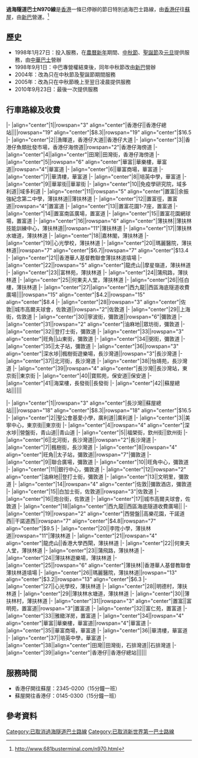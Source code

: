 {{Infobox Bus Route
| image=
| number=過海隧道巴士N970線
| operator=[[新巴|新巴]]
| garage=
| length=20.7 公里
| time=65分鐘
| start=[[香港仔|香港仔]]
| via=[[西區海底隧道|西區海底隧道]]
| end=[[蘇屋|蘇屋]]
| level=[[中秋節|中秋節]]晚上：2345-0200
| level1=中秋節晚上：0145-0300
| frequency=15分鐘一班
| Other_route=[[過海隧道巴士970線|970]]
| vehicle=VA、DA
| Fare=HK$16.50
| Section_Fare1=見下
| Section_Fare2=見下
| bgcolor=orange
| fontcolor=green
| compete=
}}

'''過海隧道巴士N970線'''是[[香港|香港]]一條已停辦的節日特別過海巴士路線，由[[香港仔|香港仔]]往[[蘇屋|蘇屋]]，由[[新巴|新巴]]營運。<ref>http://www.681busterminal.com/n970.html</ref>

==歷史==
*1998年1月27日：投入服務，在[[農曆新年|農曆新年]]期間、[[中秋節|中秋節]]、[[聖誕節|聖誕節]]及[[元旦|元旦]]提供服務，由[[中華巴士|中華巴士]]營辦
*1998年9月1日：中巴專營權結束後，同年中秋節改由[[新巴|新巴]]營辦
*2004年：改為只在中秋節及聖誕節期間服務
*2005年：改為只在中秋節晚上至翌日凌晨提供服務
*2010年9月23日：最後一次提供服務

==行車路線及收費==
{{HkbuswalklistH
| type = 1
| bgcolor = #CCCCCC
| fontcolor = black
| routedata = 過海隧道巴士N970線　[[香港仔巴士總站|香港仔]]→[[蘇屋巴士總站|蘇屋]]
| routecolor = black
}}
|-
|align="center"|1||rowspan="3" align="center"|香港仔||香港仔總站||||rowspan="19" align="center"|$8.3||rowspan="19" align="center"|$16.5
|-
|align="center"|2||漁暉道，香港仔大道||香港仔大道
|-
|align="center"|3||香港仔魚類批發市場，香港仔海傍道||rowspan="2"|香港仔海傍道
|-
|align="center"|4||align="center"|田灣||田灣街，香港仔海傍道
|-
|align="center"|5||rowspan="6" align="center"|華富||華樂樓，華富道||rowspan="4"|華富道
|-
|align="center"|6||華富商場，華富道
|-
|align="center"|7||華清樓，華富道
|-
|align="center"|8||培英中學，華富道
|-
|align="center"|9||華翠街||華翠街
|-
|align="center"|10||免疫學研究院，域多利道||域多利道
|-
|align="center"|11||rowspan="5" align="center"|置富||余振強紀念第二中學，薄扶林道||薄扶林道
|-
|align="center"|12||置富徑，置富道||rowspan="4"|置富道
|-
|align="center"|13||置富花園1-7座，置富道
|-
|align="center"|14||置富南區廣場，置富道
|-
|align="center"|15||置富花園網球場，置富道
|-
|align="center"|16||rowspan="6" align="center"|薄扶林||薄扶林技能訓練中心，薄扶林道||rowspan="11"|薄扶林道
|-
|align="center"|17||薄扶林水塘道，薄扶林道
|-
|align="center"|18||嘉林閣，薄扶林道
|-
|align="center"|19||心光學校，薄扶林道
|-
|align="center"|20||瑪麗醫院，薄扶林道||rowspan="7" align="center"|$6.7||rowspan="7" align="center"|$13.4
|-
|align="center"|21||香港華人基督教聯會薄扶林道墳場
|-
|align="center"|22||rowspan="5" align="center"|龍虎山||摩星嶺道，薄扶林道
|-
|align="center"|23||富林苑，薄扶林道
|-
|align="center"|24||蒲飛路，薄扶林道
|-
|align="center"|25||何東夫人堂，薄扶林道
|-
|align="center"|26||任白樓，薄扶林道
{{Routemapbreak|colspan=7|[[山道天橋|山道天橋]]；{{SR|3}} [[西區海底隧道|西區海底隧道]]}}
|-
|align="center"|27||align="center"|西九龍||西區海底隧道收費廣場||||rowspan="15" align="center"|$4.2||rowspan="15" align="center"|$8.4
|-
|align="center"|28||rowspan="3" align="center"|佐敦||城市高爾夫球會，佐敦道||rowspan="2"|佐敦道
|-
|align="center"|29||上海街，佐敦道
|-
|align="center"|30||寧波街，彌敦道||rowspan="6"|彌敦道
|-
|align="center"|31||rowspan="2" align="center"|油麻地||眾坊街，彌敦道
|-
|align="center"|32||登打士街，彌敦道
|-
|align="center"|33||rowspan="3" align="center"|旺角||山東街，彌敦道
|-
|align="center"|34||弼街，彌敦道
|-
|align="center"|35||太子站，彌敦道
|-
|align="center"|36||rowspan="3" align="center"|深水埗||楓樹街遊樂場，長沙灣道||rowspan="3"|長沙灣道
|-
|align="center"|37||北河街，長沙灣道
|-
|align="center"|38||怡靖苑，長沙灣道
|-
|align="center"|39||rowspan="4" align="center"|長沙灣||長沙灣站，東京街||東京街
|-
|align="center"|40||寶熙苑，保安道||保安道
|-
|align="center"|41||海棠樓，長發街||長發街
|-
|align="center"|42||蘇屋總站||||||
{{HkbuswalklistF}}

{{HkbuswalklistH
| type = 1
| bgcolor = #CCCCCC
| fontcolor = black
| routedata = 過海隧道巴士N970線　[[蘇屋巴士總站|蘇屋]]→[[香港仔巴士總站|香港仔]]
| routecolor = black
}}
|-
|align="center"|1||rowspan="3" align="center"|長沙灣||蘇屋總站||||rowspan="18" align="center"|$8.3||rowspan="18" align="center"|$16.5
|-
|align="center"|2||聖公會基愛小學，廣利道||廣利道
|-
|align="center"|3||美寧中心，東京街||東京街
|-
|align="center"|4||rowspan="4" align="center"|深水埗||營盤街，青山道||青山道
|-
|align="center"|5||福榮街，欽州街||欽州街
|-
|align="center"|6||北河街，長沙灣道||rowspan="2"|長沙灣道
|-
|align="center"|7||楓樹街，長沙灣道
|-
|align="center"|8||rowspan="4" align="center"|旺角||太子站，彌敦道||rowspan="7"|彌敦道
|-
|align="center"|9||聯合廣場，彌敦道
|-
|align="center"|10||旺角中心，彌敦道
|-
|align="center"|11||銀行中心，彌敦道
|-
|align="center"|12||rowspan="2" align="center"|油麻地||登打士街，彌敦道
|-
|align="center"|13||文明里，彌敦道
|-
|align="center"|14||rowspan="4" align="center"|佐敦||彌敦酒店，彌敦道
|-
|align="center"|15||白加士街，佐敦道||rowspan="3"|佐敦道
|-
|align="center"|16||炮台街，佐敦道
|-
|align="center"|17||城市高爾夫球會，佐敦道
|-
|align="center"|18||align="center"|西九龍||西區海底隧道收費廣場||
{{Routemapbreak|colspan=7|{{SR|3}} [[西區海底隧道|西區海底隧道]]}} 
|-
|align="center"|19||rowspan="2" align="center"|西營盤||高樂花園，干諾道西||干諾道西||rowspan="7" align="center"|$4.8||rowspan="7" align="center"|$9.5
|-
|align="center"|20||李陞小學，薄扶林道||rowspan="11"|薄扶林道
|-
|align="center"|21||rowspan="4" align="center"|龍虎山||香港大學西閘，薄扶林道
|-
|align="center"|22||何東夫人堂，薄扶林道
|-
|align="center"|23||蒲飛路，薄扶林道
|-
|align="center"|24||薄扶林遊樂場，薄扶林道
|-
|align="center"|25||rowspan="6" align="center"|薄扶林||香港華人基督教聯會薄扶林道墳場
|-
|align="center"|26||瑪麗醫院，薄扶林道||rowspan="13" align="center"|$3.2||rowspan="13" align="center"|$6.3
|-
|align="center"|27||心光學校，薄扶林道
|-
|align="center"|28||明德村，薄扶林道
|-
|align="center"|29||薄扶林水塘道，薄扶林道
|-
|align="center"|30||薄扶林村，薄扶林道
|-
|align="center"|31||rowspan="3" align="center"|置富||富明苑，置富道||rowspan="3"|置富道
|-
|align="center"|32||富仁苑，置富道
|-
|align="center"|33||雅緻洋房，置富道
|-
|align="center"|34||rowspan="4" align="center"|華富||華樂樓，華富道||rowspan="4"|華富道
|-
|align="center"|35||華富商場，華富道
|-
|align="center"|36||華清樓，華富道
|-
|align="center"|37||培英中學，華富道
|-
|align="center"|38||align="center"|田灣||田灣街，石排灣道||石排灣道
|-
|align="center"|39||align="center"|香港仔||香港仔總站||||||
{{HkbuswalklistF}}

==服務時間==
*香港仔開往蘇屋：2345-0200（15分鐘一班）
*蘇屋開往香港仔：0145-0300（15分鐘一班）

==參考資料==
<references />

[[Category:已取消過海隧道巴士路線|Category:已取消過海隧道巴士路線]]
[[Category:已取消新世界第一巴士路線|Category:已取消新世界第一巴士路線]]